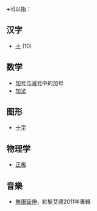 '''+'''可以指：

==汉字==
*[[十|十]] (10)

==数学==
*[[加号与减号|加号与减号]]中的加号
*[[加法|加法]]

==图形==
*[[十字|十字]]

==物理学==
*[[正极|正极]]

==音樂==
*[[無限延伸|無限延伸]]，紅髮艾德2011年專輯

{{disambig|cat=符號消歧義}}
{{commons|+}}